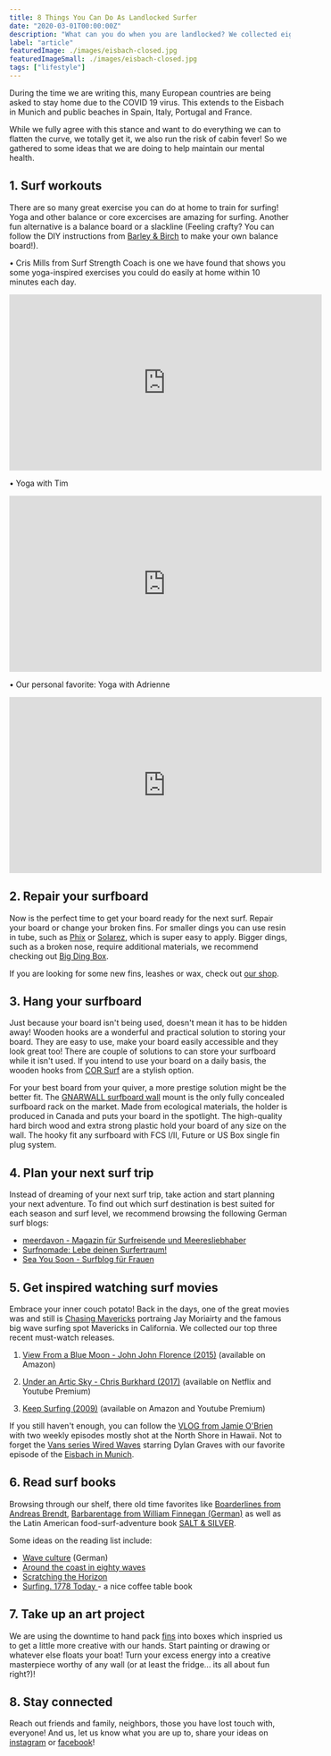 ```yaml
---
title: 8 Things You Can Do As Landlocked Surfer
date: "2020-03-01T00:00:00Z"
description: "What can you do when you are landlocked? We collected eight surf-related ideas to keep you from getting cabin fever."
label: "article"
featuredImage: ./images/eisbach-closed.jpg
featuredImageSmall: ./images/eisbach-closed.jpg
tags: ["lifestyle"]
---
```



During the time we are writing this, many European countries are being asked to stay home due to the COVID 19 virus. This extends to the Eisbach in Munich and public beaches in Spain, Italy, Portugal and France.

While we fully agree with this stance and want to do everything we can to flatten the curve, we totally get it, we also run the risk of cabin fever! So we gathered to some ideas that we are doing to help maintain our mental health.

## 1. Surf workouts

There are so many great exercise you can do at home to train for surfing! Yoga and other balance or core excercises are amazing for surfing. Another fun alternative is a balance board or a slackline (Feeling crafty? You can follow the DIY instructions from [Barley & Birch](https://barleyandbirch.com/2017/05/make-diy-balance-board-future-surfers/) to make your own balance board!).

• Cris Mills from Surf Strength Coach is one we have found that shows you some yoga-inspired exercises you could do easily at home within 10 minutes each day.

<div style={{display: "flex", flexDirection: "column", alignItems:"center"}}>

<iframe
  width="560"
  height="315"
  src="https://www.youtube-nocookie.com/embed/8z16vQhTxns"
  frameborder="0"
  allow="accelerometer; autoplay; encrypted-media; gyroscope; picture-in-picture"
  allowfullscreen
></iframe>

• Yoga with Tim

<iframe
  width="560"
  height="315"
  src="https://www.youtube-nocookie.com/embed/Lj7PIL9VVGE"
  frameborder="0"
  allow="accelerometer; autoplay; encrypted-media; gyroscope; picture-in-picture"
  allowfullscreen
></iframe>

• Our personal favorite: Yoga with Adrienne

<iframe
  width="560"
  height="315"
  src="https://www.youtube-nocookie.com/embed/EqwgJpXA8O0"
  frameborder="0"
  allow="accelerometer; autoplay; encrypted-media; gyroscope; picture-in-picture"
  allowfullscreen
></iframe>
</div>

## 2. Repair your surfboard

<ImageContainer
  img1="//images.ctfassets.net/ky9dsftbckb1/6XWPG3ZnGeaVE8fq5zeoVr/8ab9eeea40b475b634167ab1eb11d3c2/IMG_20190825_101443.jpg"
  alt1="surfboard-with-damage-on-nose"
/>

Now is the perfect time to get your board ready for the next surf. Repair your board or change your broken fins. For smaller dings you can use resin in tube, such as [Phix](https://amzn.to/2wJa4aY) or [Solarez](https://amzn.to/2UO3Df3), which is super easy to apply. Bigger dings, such as a broken nose, require additional materials, we recommend checking out [Big Ding Box](https://amzn.to/3dBEuwD).

If you are looking for some new fins, leashes or wax, check out [our shop](https://shop.eisbach-riders.com).

## 3. Hang your surfboard

<ImageContainer
  img1="//images.ctfassets.net/ky9dsftbckb1/3ZfLXdDYkYlM0lKbyXwkRv/d9eab1120fe60d577dbfa3241f78d79c/Gnarwall_-_Image_18.jpg"
  alt1="surf-equipement-hanging-on-wall"
  caption="Gnarwall Surfboard and Wetsuit Hanger"
/>

Just because your board isn't being used, doesn't mean it has to be hidden away! Wooden hooks are a wonderful and practical solution to storing your board. They are easy to use, make your board easily accessible and they look great too! There are couple of solutions to can store your surfboard while it isn't used. If you intend to use your board on a daily basis, the wooden hooks from [COR Surf](https://amzn.to/2UWCZjT) are a stylish option.

For your best board from your quiver, a more prestige solution might be the better fit. The [GNARWALL surfboard wall](https://shop.eisbach-riders.com/shop/surfboard-wall-rack/) mount is the only fully concealed surfboard rack on the market. Made from ecological materials, the holder is produced in Canada and puts your board in the spotlight. The high-quality hard birch wood and extra strong plastic hold your board of any size on the wall. The hooky fit any surfboard with FCS I/II, Future or US Box single fin plug system.

## 4. Plan your next surf trip

<ImageContainer
  img1="//images.ctfassets.net/ky9dsftbckb1/3A1hEj9UsJhdINDn7Ihj8E/f0bea27b3c0ddc34f2a54bd4c943c476/austin-neill-Z6v4dSNayVg-unsplash.jpg"
  alt1="surfers-in-ocean-at-sunset"
  caption="Photo by Austin Neill on Unsplash"
/>

Instead of dreaming of your next surf trip, take action and start planning your next adventure. To find out which surf destination is best suited for each season and surf level, we recommend browsing the following German surf blogs:

- [meerdavon - Magazin für Surfreisende und Meeresliebhaber](https://meerdavon.com/)
- [Surfnomade: Lebe deinen Surfertraum!](https://www.surfnomade.de/)
- [Sea You Soon - Surfblog für Frauen](https://www.seayousoon.de/)

## 5. Get inspired watching surf movies

<ImageContainer
  img1="//images.ctfassets.net/ky9dsftbckb1/14dajMqnbsiFspZETebK1H/f6e35aa05a82f112433f0cf7dd181380/brandon-compagne-5__FobjBei8-unsplash.jpg"
  alt1="surfers-in-tube"
  caption="Photo by Brandon Compagne on Unsplash"
/>

Embrace your inner couch potato! Back in the days, one of the great movies was and still is [Chasing Mavericks](https://www.youtube.com/watch?v=6pwnwnzk8L8) portraing Jay Moriairty and the famous big wave surfing spot Mavericks in California. We collected our top three recent must-watch releases.

1. [View From a Blue Moon - John John Florence (2015)](https://www.youtube.com/watch?v=bTqVqk7FSmY) (available on Amazon)

2. [Under an Artic Sky - Chris Burkhard (2017)](https://www.youtube.com/watch?v=oLYyftv3wWM) (available on Netflix and Youtube Premium)

3. [Keep Surfing (2009)](https://www.youtube.com/watch?v=gz9bA0CovQQ) (available on Amazon and Youtube Premium)

If you still haven't enough, you can follow the [VLOG from Jamie O'Brien](https://www.youtube.com/channel/UCo_q6aOlvPH7M-j_XGWVgXg) with two weekly episodes mostly shot at the North Shore in Hawaii. Not to forget the [Vans series Wired Waves](https://www.youtube.com/playlist?list=PLEfn8qMSGQa8kVZtBtIWfH_3wU_iE7vJQ) starring Dylan Graves with our favorite episode of the [Eisbach in Munich](https://www.youtube.com/watch?v=6Dn5bk2CHSc).

## 6. Read surf books

Browsing through our shelf, there old time favorites like [Boarderlines from Andreas Brendt](https://amzn.to/3aElED3), [Barbarentage from William Finnegan (German)](https://amzn.to/2UD3Liz) as well as the Latin American food-surf-adventure book [SALT & SILVER](https://amzn.to/3dMhdIl).

Some ideas on the reading list include:

- [Wave culture](https://amzn.to/3431osi) (German)
- [Around the coast in eighty waves](https://amzn.to/2V9bcx5)
- [Scratching the Horizon ](https://amzn.to/3dR2E6c)
- [Surfing. 1778 Today ](https://amzn.to/3bP8OCh)- a nice coffee table book

## 7. Take up an art project

<ImageContainer
  img1="//images.ctfassets.net/ky9dsftbckb1/5pspTgM2zzzJRLxbZpSuAX/dc787e931fcdf2fb103e6c8e5bfbdad4/image0__1_.jpg"
  alt1="surf-art-project"
/>

We are using the downtime to hand pack [fins](https://shop.eisbach-riders.com/product-category/fins/) into boxes which inspried us to get a little more creative with our hands. Start painting or drawing or whatever else floats your boat! Turn your excess energy into a creative masterpiece worthy of any wall (or at least the fridge... its all about fun right?)!

## 8. Stay connected

Reach out friends and family, neighbors, those you have lost touch with, everyone! And us, let us know what you are up to, share your ideas on [instagram](https://www.instagram.com/eisbachriders/) or [facebook](https://www.facebook.com/EisbachRiders/)!
